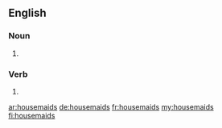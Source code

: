 ==English==

===Noun===
{{head|en|plural}}

# {{plural of|housemaid|lang=en}}

===Verb===
{{head|en|verb form}}

# {{en-third-person singular of|housemaid}}

[[ar:housemaids]]
[[de:housemaids]]
[[fr:housemaids]]
[[my:housemaids]]
[[fi:housemaids]]